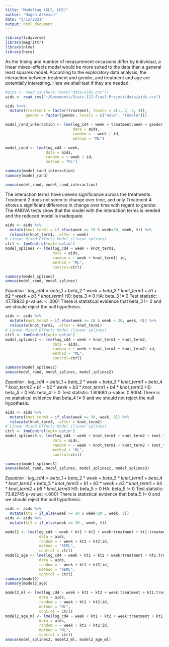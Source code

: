 ```yaml
---
title: "Modeling (GLS, LME)"
author: "Hagen Atkeson"
date: "5/12/2021"
output: html_document
---
```


```r
library(tidyverse)
library(magrittr)
library(nlme)
library(here)
```

As the timing and number of measurement occasions differ by individual, a linear mixed-effects model would be more suited to the data than a general least squares model. According to the exploratory data analysis, the interaction between treatment and gender, and treatment and age are potentially interesting. Here we shall test if they are needed.
```r
#aids <- read_csv(here::here("data/aids.csv"))
aids <- read_csv("~/Documents/Stats-112-Final-Project/data/aids.csv")

aids %<>% 
  mutate(treatment = factor(treatment, levels = c(1, 2, 3, 4)),
         gender = factor(gender, levels = c("male", "female")))

model_rand_interaction <- lme(log_cd4 ~ week + treatment:week + gender:treatment + age:treatment,
                              data = aids,
                              random = ~ week | id,
                              method = "ML")

model_rand <- lme(log_cd4 ~ week,
                  data = aids,
                  random = ~ week | id,
                  method = "ML")

summary(model_rand_interaction)
summary(model_rand)

anova(model_rand, model_rand_interaction)
```
The interaction terms have uneven significance across the treatments. Treatment 2 does not seem to change over time, and only Treatment 4 shows a significant difference in change over time with regard to gender. The ANOVA tests show that the model with the interaction terms is needed and the reduced model is inadequate.


```r
aids <- aids %>% 
  mutate(knot_term1 = if_else(week >= 10 & week<20, week, 0)) %>% 
  relocate(knot_term1, .after = week)
# Linear Mixed Effects Model (linear splines) 
ctrl <- lmeControl(opt='optim')
model_splines <- lme(log_cd4 ~ week + knot_term1,
                     data = aids,
                     random = ~ week + knot_term1| id,
                     method = "ML", 
                     control=ctrl)

summary(model_splines)
anova(model_rand, model_splines)
```
$Equation: log\_cd4 = beta\_1 + beta\_2 * week + beta\_3 * knot\_term1 + b1 + b2 * week + b3 * knot\_term1$
H0: beta_3 = 0
HA: beta_3 != 0
Test statistic: 47.79823
p-value: < .0001
There is statistical evidence that beta_3 != 0 and we should reject the null hypothesis.



```r
aids <- aids %>% 
  mutate(knot_term2 = if_else(week >= 20 & week < 30, week, 0)) %>% 
  relocate(knot_term2, .after = knot_term1)
# Linear Mixed Effects Model (linear splines) 
ctrl <- lmeControl(opt='optim')
model_splines2 <- lme(log_cd4 ~ week + knot_term1 + knot_term2,
                     data = aids,
                     random = ~ week + knot_term1 + knot_term2| id,
                     method = "ML", 
                     control=ctrl)

summary(model_splines2)
anova(model_rand, model_splines, model_splines2)
```
$Equation: log\_cd4 = beta\_1 + beta\_2 * week + beta\_3 * knot\_term1 + beta\_4 * knot\_term2 + b1 + b2 * week + b3 * knot\_term1 + b4 * knot\_term2$
H0: beta_4 = 0
HA: beta_4 != 0
Test statistic: 1.60680
p-value: 0.9004
There is no statistical evidence that beta_4 != 0 and we should not reject the null hypothesis.


```r
aids <- aids %>% 
  mutate(knot_term3 = if_else(week >= 30, week, 0)) %>% 
  relocate(knot_term3, .after = knot_term2)
# Linear Mixed Effects Model (linear splines) 
ctrl <- lmeControl(opt='optim')
model_splines3 <- lme(log_cd4 ~ week + knot_term1 + knot_term2 + knot_term3,
                     data = aids,
                     random = ~ week + knot_term1 + knot_term2 + knot_term2| id,
                     method = "ML", 
                     control=ctrl)

summary(model_splines3)
anova(model_rand, model_splines, model_splines2, model_splines3)
```
$Equation: log\_cd4 = beta\_1 + beta\_2 * week + beta\_3 * knot\_term1 + beta\_4 * knot\_term2 + beta\_5 * knot\_term3 + b1 + b2 * week + b3 * knot\_term1 + b4 * knot\_term2 + b5 * knot\_term3$
H0: beta_5 = 0
HA: beta_5 != 0
Test statistic: 73.82745
p-value: <.0001
There is statistical evidence that beta_5 != 0 and we should reject the null hypothesis.



```r
aids <- aids %>% 
  mutate(kt1 = if_else(week >= 10 & week<20 , week, 0))
aids <- aids %>% 
  mutate(kt2 = if_else(week >= 20 , week, 0))

model2 <- lme(log_cd4 ~ week + kt1 + kt2 + week:treatment + kt1:treatment + kt2:treatment, 
               data = aids, 
               random = ~ week + kt1 + kt2|id, 
               method = "REML", 
               control = ctrl)
model2_age <- lme(log_cd4 ~ week + kt1 + kt2 + week:treatment + kt1:treatment + kt2:treatment + age:treatment, 
               data = aids, 
               random = ~ week + kt1 + kt2|id, 
               method = "REML", 
               control = ctrl)
summary(model2)
summary(model2_age)

model2_ml <- lme(log_cd4 ~ week + kt1 + kt2 + week:treatment + kt1:treatment + kt2:treatment, 
               data = aids, 
               random = ~ week + kt1 + kt2|id, 
               method = "ML", 
               control = ctrl)
model2_age_ml <- lme(log_cd4 ~ week + kt1 + kt2 + week:treatment + kt1:treatment + kt2:treatment + age:treatment, 
               data = aids, 
               random = ~ week + kt1 + kt2|id, 
               method = "ML", 
               control = ctrl)
anova(model_splines2, model2_ml, model2_age_ml)
```
